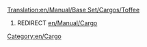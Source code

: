 [[Translation:en/Manual/Base Set/Cargos/Toffee]]
#REDIRECT [[en/Manual/Cargo]]
[[Category:en/Cargo]]